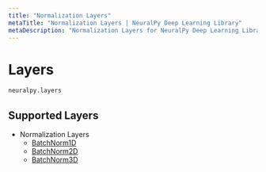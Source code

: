 ```yaml
---
title: "Normalization Layers"
metaTitle: "Normalization Layers | NeuralPy Deep Learning Library"
metaDescription: "Normalization Layers for NeuralPy Deep Learning Library"
---
```


# Layers

```python
neuralpy.layers
```

## Supported Layers

- Normalization Layers
  - [BatchNorm1D](/docs/layers/normalization/batchnorm1d)
  - [BatchNorm2D](/docs/layers/normalization/batchnorm2d)
  - [BatchNorm3D](/docs/layers/normalization/batchnorm3d)
